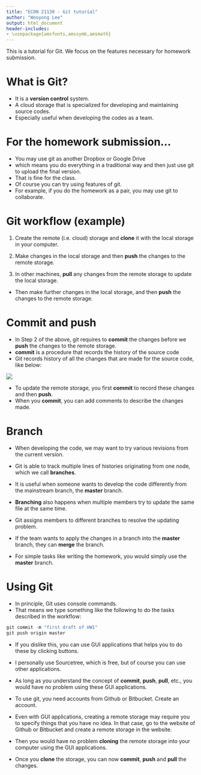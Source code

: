 ```yaml
---
title: "ECON 21130 - Git tutorial"
author: "Wooyong Lee"
output: html_document
header-includes:
- \usepackage{amsfonts,amssymb,amsmath}
---
```

<!-- customize the title and the author in the above code -->

This is a tutorial for Git. We focus on the features necessary for homework submission.


# What is Git?

- It is a **version control** system.
- A cloud storage that is specialized for developing and maintaining source codes.
- Especially useful when developing the codes as a team.

# For the homework submission...

- You may use git as another Dropbox or Google Drive
- which means you do everything in a traditional way and then just use git to upload the final version.
- That is fine for the class.
- Of course you can try using features of git.
- For example, if you do the homework as a pair, you may use git to collaborate.

# Git workflow (example)

1. Create the remote (i.e. cloud) storage and **clone** it with the local storage in your computer.

2. Make changes in the local storage and then **push** the changes to the remote storage.

3. In other machines, **pull** any changes from the remote storage to update the local storage.

  + Then make further changes in the local storage, and then **push** the changes to the remote storage.


# Commit and push

- In Step 2 of the above, git requires to **commit** the changes before we **push** the changes to the remote storage.
- **commit** is a procedure that records the history of the source code
- Git records history of all the changes that are made for the source code, like below:

![](TA-Githistory.png)

- To update the remote storage, you first **commit** to record these changes and then **push**.
- When you **commit**, you can add comments to describe the changes made.


# Branch

- When developing the code, we may want to try various revisions from the current version.
- Git is able to track multiple lines of histories originating from one node, which we call **branches**.
- It is useful when someone wants to develop the code differently from the mainstream branch, the **master** branch.

- **Branching** also happens when multiple members try to update the same file at the same time.
- Git assigns members to different branches to resolve the updating problem.
- If the team wants to apply the changes in a branch into the **master** branch, they can **merge** the branch.

- For simple tasks like writing the homework, you would simply use the **master** branch.



# Using Git

- In principle, Git uses console commands.
- That means we type something like the following 
to do the tasks described in the workflow: 
```r
git commit -m "first draft of HW1"
git push origin master
```

- If you dislike this, you can use GUI applications that helps you to do these by clicking buttons.
- I personally use Sourcetree, which is free, but of course you can use other applications.
- As long as you understand the concept of **commit**, **push**, **pull**, etc., you would have no problem using these GUI applications.

- To use git, you need accounts from Github or Bitbucket. Create an account.
- Even with GUI applications, creating a remote storage may require you to specify things that you have no idea. In that case, go to the website of Github or Bitbucket and create a remote storage in the website.
- Then you would have no problem **cloning** the remote storage into your computer using the GUI applications.
- Once you **clone** the storage, you can now **commit**, **push** and **pull** the changes.















